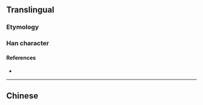 {{character info/new}}
{{also|鹽}}
==Translingual==
{{Han simplified forms|鹽|塩|盐}}

===Etymology===
{{Han simp|鹽}}

===Han character===
{{Han char|rn=108|rad=皿|as=05|sn=10|four=|canj=GYBT|ids=⿱圤皿}}

====References====
* {{Han ref|kx=0794.041|hdz=42559.030|uh=76D0|ud=30416}}

----

==Chinese==
{{zh-see|鹽}}